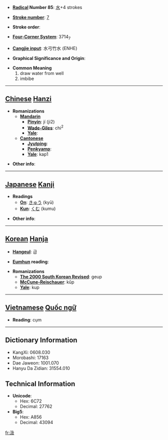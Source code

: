 * '''[[Wiktionary:Chinese radical index| Radical]] Number 85''': [[Wiktionary:Chinese radical index 水|水]]+4 strokes

* '''[[Wiktionary:Chinese total strokes index|Stroke number]]''': [[Wiktionary:Chinese total strokes index 7|7]]

* '''Stroke order''': 

* '''[[Wiktionary:Chinese four corner index|Four-Corner System]]''': 3714<sub>7</sub>

* '''[[Wiktionary:Chinese Cangjie index|Cangjie input]]''': 水弓竹水 (ENHE)

* '''Graphical Significance and Origin''': 

* '''Common Meaning'''
*#draw water from well
*# imbibe


----

== [[Chinese]] [[Hanzi]] ==

* '''Romanizations'''
** '''[[Mandarin]]'''
*** '''[[Pinyin]]''': jí (ji2)
*** '''[[Wade-Giles]]''': chi<sup>2</sup>
*** '''[[Yale]]''': 
** '''[[Cantonese]]'''
*** '''[[Jyutping]]''':
*** '''[[Penkyamp]]''': 
*** '''[[Yale]]''': kap1

* '''Other info''': 

----

== [[Japanese]] [[Kanji]] ==

* '''Readings'''
** '''[[On]]''': [[きゅう]] (kyū)
** '''[[Kun]]''': [[くむ]] (kumu)

* '''Other info''':  

----

== [[Korean]] [[Hanja]] ==

* '''[[Hangeul]]''': 급

* '''[[Eumhun]] reading''': 

* '''Romanizations'''
** '''[[The 2000 South Korean Revised Romanization|The 2000 South Korean Revised]]''': geup
** '''[[McCune-Reischauer]]''': kŭp
** '''[[Yale]]''': kup


----

== [[Vietnamese]] [[Quốc ngữ]] ==

* '''Reading''': cụm

----

== Dictionary Information ==

* KangXi: 0608.030
* Morobashi: 17163
* Dae Jaweon: 1001.070
* Hanyu Da Zidian: 31554.010

== Technical Information ==

* '''Unicode''':
** Hex: 6C72
** Decimal: 27762
* '''Big5''':
** Hex: A856
** Decimal: 43094

[[fr:汲]]